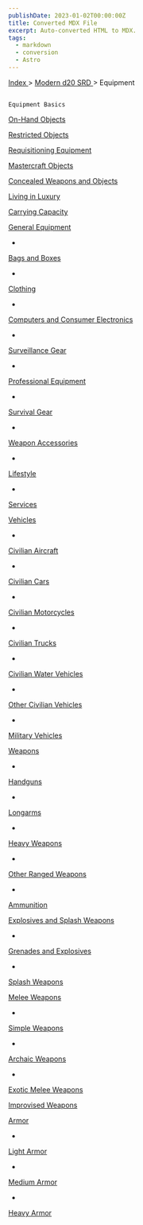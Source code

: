 ```yaml
---
publishDate: 2023-01-02T00:00:00Z
title: Converted MDX File
excerpt: Auto-converted HTML to MDX.
tags:
  - markdown
  - conversion
  - Astro
---
```







[
      Index
     ](-index)
     >
     [
      Modern d20 SRD
     ](modern-d20-srd-index)
     > Equipment
    




## 
    Equipment Basics
   



[
     On-Hand Objects
    ](modern-d20-srd-equipment-on-hand-objects)




[
     Restricted Objects
    ](modern-d20-srd-equipment-restricted-objects)




[
     Requisitioning Equipment
    ](modern-d20-srd-equipment-requisitioning-equipment)




[
     Mastercraft Objects
    ](modern-d20-srd-equipment-mastercraft-objects)




[
     Concealed Weapons and Objects
    ](modern-d20-srd-equipment-concealed-weapons-objects)




[
     Living in Luxury
    ](modern-d20-srd-equipment-living-in-luxury)




[
     Carrying Capacity
    ](modern-d20-srd-equipment-carrying-capacity)




[
     General Equipment
    ](modern-d20-srd-equipment-equipment-general)



- 
[
      Bags and Boxes
     ](modern-d20-srd-equipment-bags-boxes)

- 
[
      Clothing
     ](modern-d20-srd-equipment-clothing)

- 
[
      Computers and Consumer Electronics
     ](modern-d20-srd-equipment-computers-consumer-electronics)

- 
[
      Surveillance Gear
     ](modern-d20-srd-equipment-surveillance-gear)

- 
[
      Professional Equipment
     ](modern-d20-srd-equipment-professional-equipment)

- 
[
      Survival Gear
     ](modern-d20-srd-equipment-survival-gear)

- 
[
      Weapon Accessories
     ](modern-d20-srd-equipment-weapon-accessories)

- 
[
      Lifestyle
     ](modern-d20-srd-equipment-lifestyle)

- 
[
      Services
     ](modern-d20-srd-equipment-services)




[
     Vehicles
    ](modern-d20-srd-equipment-equipment-vehicles)



- 
[
      Civilian Aircraft
     ](modern-d20-srd-equipment-civilian-aircraft)

- 
[
      Civilian Cars
     ](modern-d20-srd-equipment-civilian-cars)

- 
[
      Civilian Motorcycles
     ](modern-d20-srd-equipment-civilian-motorcycles)

- 
[
      Civilian Trucks
     ](modern-d20-srd-equipment-civilian-trucks)

- 
[
      Civilian Water Vehicles
     ](modern-d20-srd-equipment-civilian-water-vehicles)

- 
[
      Other Civilian Vehicles
     ](modern-d20-srd-equipment-other-civilian-vehicles)

- 
[
      Military Vehicles
     ](modern-d20-srd-equipment-military-vehicles)




[
     Weapons
    ](modern-d20-srd-equipment-equipment-weapons)



- 
[
      Handguns
     ](modern-d20-srd-equipment-weapons-handguns)

- 
[
      Longarms
     ](modern-d20-srd-equipment-weapons-longarms)

- 
[
      Heavy Weapons
     ](modern-d20-srd-equipment-weapons-heavy)

- 
[
      Other Ranged Weapons
     ](modern-d20-srd-equipment-weapons-other-ranged)

- 
[
      Ammunition
     ](modern-d20-srd-equipment-ammunitions)




[
     Explosives and Splash Weapons
    ](modern-d20-srd-equipment-weapons-explosives-splash-general)



- 
[
      Grenades and Explosives
     ](modern-d20-srd-equipment-weapons-explosives)

- 
[
      Splash Weapons
     ](modern-d20-srd-equipment-weapons-splash)




[
     Melee Weapons
    ](modern-d20-srd-equipment-weapons-melee)



- 
[
      Simple Weapons
     ](modern-d20-srd-equipment-weapons-simple)

- 
[
      Archaic Weapons
     ](modern-d20-srd-equipment-weapons-archaic)

- 
[
      Exotic Melee Weapons
     ](modern-d20-srd-equipment-weapons-exotic)




[
     Improvised Weapons
    ](modern-d20-srd-equipment-weapons-improvised)




[
     Armor
    ](modern-d20-srd-equipment-armor-general)



- 
[
      Light Armor
     ](modern-d20-srd-equipment-armor-light)

- 
[
      Medium Armor
     ](modern-d20-srd-equipment-armor-medium)

- 
[
      Heavy Armor
     ](modern-d20-srd-equipment-armor-heavy)






